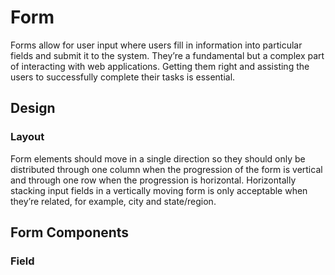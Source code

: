 <!-- Colors.stories.mdx-->



<Meta title="Components/Form" />

# Form

Forms allow for user input where users fill in information into particular fields and submit it to the system. They’re a fundamental but a complex part of interacting with web applications. Getting them right and assisting the users to successfully complete their tasks is essential.

## Design

### Layout

Form elements should move in a single direction so they should only be distributed through one column when the progression of the form is vertical and through one row when the progression is horizontal. Horizontally stacking input fields in a vertically moving form is only acceptable when they’re related, for example, city and state/region.

## Form Components

### Field

<Canvas>
  <Story story={Email} />
</Canvas>
